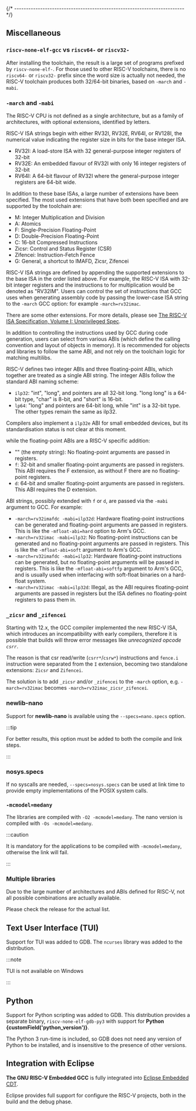 

{/* ------------------------------------------------------------------------ */}

## Miscellaneous

### `riscv-none-elf-gcc` vs `riscv64-` or `riscv32-`

After installing the toolchain, the result is a large set of programs
prefixed by `riscv-none-elf-`. For those used to other RISC-V
toolchains, there is no `riscv64-` or `riscv32-` prefix since
the word size is
actually not needed, the RISC-V toolchain produces both 32/64-bit binaries,
based on `-march` and `-mabi`.

### `-march` and `-mabi`

The RISC-V CPU is not defined as a single architecture, but as a family of
architectures, with optional extensions, identified by letters.

RISC-V ISA strings begin with either RV32I, RV32E, RV64I, or RV128I,
the numerical value
indicating the register size in bits for the base integer ISA.

- RV32I: A load-store ISA with 32 general-purpose integer registers of 32-bit
- RV32E: An embedded flavour of RV32I with only 16 integer registers of 32-bit
- RV64I: A 64-bit flavour of RV32I where the general-purpose integer registers
  are 64-bit wide.

In addition to these base ISAs, a large number of extensions have been
specified. The most used extensions that have both been specified
and are supported by the toolchain are:

- M: Integer Multiplication and Division
- A: Atomics
- F: Single-Precision Floating-Point
- D: Double-Precision Floating-Point
- C: 16-bit Compressed Instructions
- Zicsr: Control and Status Register (CSR)
- Zifencei: Instruction-Fetch Fence
- G: General, a shortcut to IMAFD, Zicsr, Zifencei

RISC-V ISA strings are defined by appending the supported extensions to the
base ISA in the order listed above. For example, the RISC-V ISA with
32-bit integer registers and the instructions to for multiplication would
be denoted as "RV32IM". Users can control the set of instructions that GCC
uses when generating assembly code by passing the lower-case ISA string to
the `-march` GCC option: for example `-march=rv32imac`.

There are some other extensions. For more details, please see
[The RISC-V ISA Specification, Volume I: Unprivileged Spec](https://riscv.org/specifications/).

In addition to controlling the instructions used by GCC during code
generation, users can select from various ABIs (which define
the calling convention and layout of objects in memory).
It is recommended for objects and
libraries to follow the same ABI, and not rely on the toolchain
logic for matching multilibs.

RISC-V defines two integer ABIs and three floating-point ABIs, which
together are treated as a single ABI string. The integer ABIs follow the
standard ABI naming scheme:

- `ilp32`: "int", "long", and pointers are all 32-bit long. "long long" is
  a 64-bit type, "char" is 8-bit, and "short" is 16-bit.
- `lp64`: "long" and pointers are 64-bit long, while "int" is a 32-bit type.
  The other types remain the same as ilp32.

Compilers also implement a `ilp32e` ABI for small embedded devices, but its
standardisation status is not clear at this moment.

while the floating-point ABIs are a RISC-V specific addition:

- "" (the empty string): No floating-point arguments are passed in registers.
- `f`: 32-bit and smaller floating-point arguments are passed in registers.
  This ABI requires the F extension, as without F there are no
  floating-point registers.
- `d`: 64-bit and smaller floating-point arguments are passed in registers.
  This ABI requires the D extension.

ABI strings, possibly extended with `f` or `d`, are passed via
the `-mabi` argument to GCC. For example:

- `-march=rv32imafdc -mabi=ilp32d`: Hardware floating-point instructions can
  be generated and floating-point arguments are passed in registers. This
  is like the `-mfloat-abi=hard` option to Arm's GCC.
- `-march=rv32imac -mabi=ilp32`: No floating-point instructions can be
  generated and no floating-point arguments are passed in registers. This
  is like the `-mfloat-abi=soft` argument to Arm's GCC.
- `-march=rv32imafdc -mabi=ilp32`: Hardware floating-point instructions can
  be generated, but no floating-point arguments will be passed in
  registers. This is like the `-mfloat-abi=softfp` argument to Arm's GCC,
  and is usually used when interfacing with soft-float binaries on a
  hard-float system.
- `-march=rv32imac -mabi=ilp32d`: Illegal, as the ABI requires floating-point
  arguments are passed in registers but the ISA defines no floating-point
  registers to pass them in.

### `_zicsr` and `_zifencei`

Starting with 12.x, the GCC compiler
implemented the new RISC-V ISA, which introduces an incompatibility with
early compilers,
therefore it is possible that builds will throw error messages
like _unrecognized opcode `csrr`_.

The reason is that csr read/write (`csrr*`/`csrw*`)
instructions and `fence.i` instruction were separated from the `I`
extension, becoming two standalone extensions: `Zicsr` and `Zifencei`.

The solution is to add `_zicsr` and/or `_zifencei` to the
`-march` option, e.g. `-march=rv32imac` becomes
`-march=rv32imac_zicsr_zifencei`.

### newlib-nano

Support for **newlib-nano** is available using the
`--specs=nano.specs` option.

:::tip

For better results, this option must be
added to both the compile and link steps.

:::

### nosys.specs

If no syscalls are needed, `--specs=nosys.specs` can be used at link
time to provide empty implementations of the POSIX system calls.

### `-mcmodel=medany`

The libraries are compiled with `-O2 -mcmodel=medany`. The nano version is
compiled with `-Os -mcmodel=medany`.

:::caution

It is mandatory for the applications to
be compiled with
`-mcmodel=medany`, otherwise the link will fail.

:::

### Multiple libraries

Due to the large number of architectures and ABIs defined for RISC-V, not all
possible combinations are actually available.

Please check the release for the actual list.

## Text User Interface (TUI)

Support for TUI was added to GDB. The `ncurses` library was added to
the distribution.

:::note

TUI is not available on Windows

:::

## Python

Support for Python scripting was added to GDB. This distribution provides
a separate binary, `riscv-none-elf-gdb-py3` with
support for **Python {customField('python_version')}**.

The Python 3 run-time is included, so GDB does not need any version of
Python to be installed, and is insensitive to the presence of other
versions.

## Integration with Eclipse

**The GNU RISC-V Embedded GCC** is fully integrated into
[Eclipse Embedded CDT](https://eclipse-embed-cdt.github.io).

Eclipse provides full support for configure the RISC-V projects,
both in the build and the debug phase.
